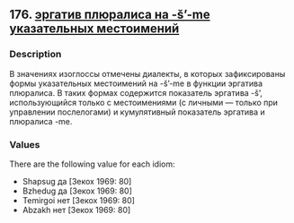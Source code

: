 ## 176. <a href =  'https://agricolamz.github.io/The_Circassian_Isoglosses_Database/176.html'>эргатив плюралиса на -š'-me указательных местоимений</a>
### Description

В значениях изоглоссы отмечены диалекты, в которых зафиксированы формы указательных местоимений на -š'-me в функции эргатива плюралиса. В таких формах содержится показатель эргатива -š', использующийся только с местоимениями (с личными — только при управлении послелогами) и кумулятивный показатель эргатива и плюралиса -me.

### Values
There are the following value for each idiom:

* Shapsug  да [Зекох 1969: 80] 
* Bzhedug  да [Зекох 1969: 80] 
* Temirgoi  нет [Зекох 1969: 80] 
* Abzakh  нет [Зекох 1969: 80] 

